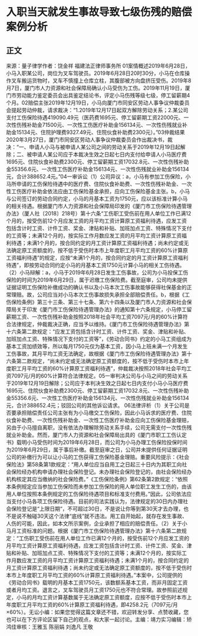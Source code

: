 # 入职当天就发生事故导致七级伤残的赔偿案例分析
## 正文
来源：量子律学作者：饶金祥 福建法正律师事务所 01案情概述2019年6月28日，小马入职某公司，岗位为叉车驾驶员。2019年6月28日20时30分，小马在仓库操作叉车搬运货物时，叉车不慎撞上仓库立柱，其腹部被方向盘挤压受伤。2019年8月7日，厦门市人力资源和社会保障局确认小马受伤为工伤。2019年11月19日，厦门市劳动能力鉴定委员会出具鉴定结论书，评定小马伤残等级七级，停工留薪期4个月。02赔偿主张2019年12月19日，小马向厦门市同安区劳动人事争议仲裁委员会提起劳动仲裁，请求裁决：“1.2019年12月17日起双方解除劳动关系；2.某公司支付工伤保险待遇419090.49元（医药费1695元、停工留薪期工资22000元、一次性伤残补助金71500元、一次性工伤医疗补助金156134元、一次性伤残就业补助金15134元、住院护理费9327.49元、住院伙食补助费2300元）。”03仲裁结果2020年3月27日，厦门市同安区劳动人事争议仲裁委员会作出裁决书，裁决：“一、申请人小马与被申请人某公司之间的劳动关系于2019年12月19日起解除；二、被申请人某公司应于本裁决生效之日起七日内支付给申请人小马医疗费1695元、住院伙食补助费2300元、停工留薪期工资17032.8元、一次性伤残补助金55356.6元、一次性工伤医疗补助金156134元、一次性伤残就业补助金156134元，合计388652.4元。”04一审诉讼（1）公司异议：a，小马有参加工伤保险，小马所申请的工伤保险待遇中的医疗费、住院伙食补助费、一次性伤残补助金、一次性工伤医疗补助金依法应由工伤保险基金承担，应向工伤保险基金主张。b，小马与公司签订的劳动合同约定，小马的月基本工资为1750元，应以该标准计算小马的相关待遇。根据厦门市人力资源和社会保障局印发的《厦门市工伤保险待遇管理办法》（厦人社〔2018〕218号）第十六条“工伤职工受伤前在用人单位工作已满12个月的，按受伤前12个月应发工资的月平均工资计算原工资福利待遇，应发工资包括含计时工资、计件工资、奖金、津贴和补贴、加班加点工资、特殊情况下支付的工资等；未满12个月的，按实际工作月数应发工资的月平均工资计算原工资福利待遇；未满1个月的，按合同约定的月工资计算原工资福利待遇；尚未约定或无法确定原工资额度的，按不低于受伤时本市上年度职工月平均工资的60%计算原工资福利待遇”的规定，应按“未满1个月的，按合同约定的月工资计算原工资福利待遇”，即按劳动合同约定小马的月基本工资1750元计算小马的相关工伤待遇。（2）小马辩解：a，小马于2019年6月28日发生工伤事故，公司为小马投保工伤保险的时间为2019年6月29日，属于迟缴工伤保险费。截至庭审，公司均未提供证据证明工伤保险补缴成功的确认书以及小马本次工伤事故能够获得社保基金的正常理赔。故，公司应当对小马本次工伤事故损失承担全部赔偿责任。b，根据《工伤保险条例》第三十三条、第三十七条、第六十四条以及厦门市人力资源和社会保障局关于印发《厦门市工伤保险待遇管理办法》的通知第十六条规定，小马停工留薪期工资、一次性伤残补助金按照2018年社会平均工资7097元/月的60%计算符合法律规定，仲裁裁决正确，应当予以维持。《厦门市工伤保险待遇管理办法》第十六条第二款规定：“应发工资包括含计时工资、计件工资、奖金、津贴和补贴、加班加点工资、特殊情况下支付的工资等”，《劳动合同书》约定的小马工资组成为基本工资加绩效等，所以每月1750元仅为基本工资，因小马上班未满一个月发生工伤事故，其月平均工资无法确定，故根据《厦门市工伤保险待遇管理办法》第十六条第二款规定，“尚未约定或无法确定原工资额度的，按不低于受伤时本市上年度职工月平均工资的60%计算原工资福利待遇”，仲裁裁决按照2018年社会平均工资7097元/月的60%计算符合法律规定。05一审判决公司与小马之间的劳动关系于2019年12月19日解除；公司应于本判决生效之日起七日内支付小马小马医疗费1695元、住院伙食补助费2300元、停工留薪期工资17032.8元、一次性伤残补助金55356.6元、一次性工伤医疗补助金156134元、一次性伤残就业补助金156134元，合计388652.4元；驳回公司的其他诉讼请求。 06法律评析（1）关于公司是否要承担赔偿责任公司主张有为小马缴交工伤保险，因此小马诉求的医疗费、住院伙食补助费、一次性伤残补助金、一次性工伤医疗补助金应向工伤保险基金理赔，另由于小马擅自离职，没有依法办理解除劳动关系手续，公司无需支付一次性伤残就业补助金。然而，厦门市人力资源和社会保障局出具的《厦门市职工工伤认定书》载明小马受伤时间为2019年6月28日，而公司为小马办理工伤保险投保时间为2019年6月29日，属于事后补缴。截至庭审之日，公司并未提供任何证据证明公司的补缴行为可以让小马的工伤获得工伤保险基金理赔。重要风险提示：《社会保险法》第58条第1款规定：“用人单位应当自用工之日起三十日内为其职工向社会保险经办机构申请办理社会保险登记。未办理社会保险登记的，由社会保险经办机构核定其应当缴纳的社会保险费。”《工伤保险条例》第62条第2款规定：“依照本条例规定应当参加工伤保险而未参加工伤保险的用人单位职工发生工伤的，由该用人单位按照本条例规定的工伤保险待遇项目和标准支付费用。”因此，公司依法应当支付小马各项工伤保险待遇。目前的司法实践认为，法律规定的30日内办理社会保险登记是“上限日期“，不可超过30日，不是说让你等到第30天才去办理，也不是说不触碰30天这个法律“底线”就不违法。用工自开始起，就存在发生事故、人伤的可能，因此，如本文所示案例，企业承担了相应的赔偿责任。（2）关于小马月工资标准的问题。根据《厦门市工伤保险待遇管理办法》第十六条第二款规定：“工伤职工受伤前在用人单位工作已满12个月的，按受伤前12个月应发工资的月平均工资计算原工资福利待遇，应发工资包括含计时工资、计件工资、奖金、津贴和补贴、加班加点工资、特殊情况下支付的工资等；未满12个月的，按实际工作月数应发工资的月平均工资计算原工资福利待遇；未满1个月的，按合同约定的月工资计算原工资福利待遇；尚未约定或无法确定原工资额度的，按不低于受伤时本市上年度职工月平均工资的60%计算原工资福利待遇。”本案中，公司提供的《劳动合同书》载明的月基本工资1750元，该数额系基本工资，而非月固定工资或者月均工资。退言之，叉车驾驶员月工资1750元也不符合常理。故参照前述规定，小马的月均工资计算基数属于无法确定原工资额度，应按不低于受伤时本市上年度职工月平均工资的60%计算原工资福利待遇，即4258.2元（7097元/月×60%）。无讼小编：如果您觉得这篇文章还不错，欢迎转发分享、点赞收藏，您也可以在下方评论区留下自己的观点，和大家一起讨论。主编：靖力实习编辑：矫鸿佳审核：王雅玉 陈丽娟 刘逸凡 王敬